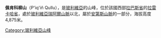 {{Coord|15|48|48|S|68|35|39|W|display=title}}

'''佩肯科柳山'''（P'iq'iñ Qullu），是[[玻利維亞|玻利維亞]]的山峰，位於該國西部[[拉巴斯省|拉巴斯省]]的[[拉雷卡哈省|拉雷卡哈省]]，處於[[玻利維亞瑞阿爾山脈|玻利維亞瑞阿爾山脈]]以北，屬於[[安第斯山脈|安第斯山脈]]的一部分，海拔高度4,875米。

{{Bolivia-geo-stub}}
[[Category:玻利維亞山峰|Category:玻利維亞山峰]]